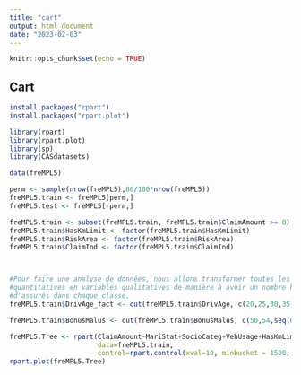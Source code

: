 ```yaml
---
title: "cart"
output: html_document
date: "2023-02-03"
---
```


```r
knitr::opts_chunk$set(echo = TRUE)
```

## Cart

```r
install.packages("rpart")
install.packages("rpart.plot")
```

```r
library(rpart)
library(rpart.plot)
library(sp)
library(CASdatasets)
```

```r
data(freMPL5)

perm <- sample(nrow(freMPL5),80/100*nrow(freMPL5))
freMPL5.train <- freMPL5[perm,]
freMPL5.test <- freMPL5[-perm,]
```

```r
freMPL5.train <- subset(freMPL5.train, freMPL5.train$ClaimAmount >= 0)
freMPL5.train$HasKmLimit <- factor(freMPL5.train$HasKmLimit)
freMPL5.train$RiskArea <- factor(freMPL5.train$RiskArea)
freMPL5.train$ClaimInd <- factor(freMPL5.train$ClaimInd)



#Pour faire une analyse de données, nous allons transformer toutes les variables
#quantitatives en variables qualitatives de manière à avoir un nombre homogènes
#d'assurés dans chaque classe.
freMPL5.train$DrivAge_fact <- cut(freMPL5.train$DrivAge, c(20,25,30,35,40,45,50,58,65,120), include.lowest = TRUE)

freMPL5.train$BonusMalus <- cut(freMPL5.train$BonusMalus, c(50,54,seq(60, 200, 20)), include.lowest = TRUE)
```

```r
freMPL5.Tree <- rpart(ClaimAmount~MariStat+SocioCateg+VehUsage+HasKmLimit+ClaimNbResp+ClaimNbNonResp+ClaimNbParking+ClaimNbFireTheft+ClaimNbWindscreen+OutUseNb+RiskArea+BonusMalus+DrivAge_fact,
                      data=freMPL5.train,
                      control=rpart.control(xval=10, minbucket = 1500, minsplit = 10,cp=0))
rpart.plot(freMPL5.Tree)


```
